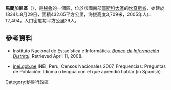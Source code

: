 '''馬蘭加尼區'''（{{lang-es|Distrito de Marangani}}），是[[秘魯|秘魯]]的一個區，位於該國南部[[庫斯科大區|庫斯科大區]]的[[坎奇斯省|坎奇斯省]]，始建於1834年8月29日，面積432.65平方公里，海拔高度3,709米，2005年人口12,404，人口密度每平方公里29人。

==參考資料==
*{{es icon}} Instituto Nacional de Estadística e Informática. ''[https://web.archive.org/web/20080423164200/http://desa.inei.gob.pe/mapas/bid/ Banco de Información Distrital]''. Retrieved April 11, 2008.
*[https://web.archive.org/web/20130127005551/http://iinei.inei.gob.pe/iinei/RedatamCpv2007.asp?id=ResultadosCensales%3Fori%3DC inei.gob.pe] INEI, Peru, Censos Nacionales 2007, Frequencias: Preguntas de Población: Idioma o lengua con el que aprendió hablar (in Spanish)

{{Peru-geo-stub}}
[[Category:秘魯行政區|Category:秘魯行政區]]
